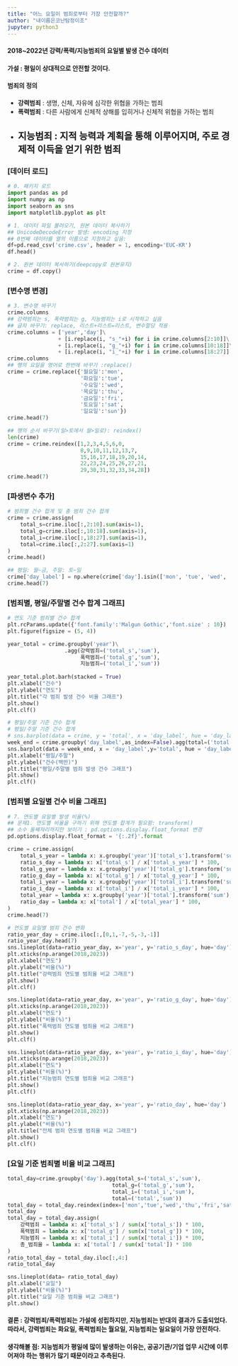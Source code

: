 ```yaml
---
title: "어느 요일이 범죄로부터 가장 안전할까?"
author: "내이름은코난탐정이조"
jupyter: python3
---
```

#### **2018~2022년 강력/폭력/지능범죄의 요일별 발생 건수 데이터**

#### 가설 : 평일이 상대적으로 안전할 것이다.

#### **범죄의 정의**
* **강력범죄** : 생명, 신체, 자유에 심각한 위협을 가하는 범죄
* **폭력범죄** : 다른 사람에게 신체적 상해를 입히거나 신체적 위협을 가하는 범죄
* **지능범죄** : 지적 능력과 계획을 통해 이루어지며, 주로 경제적 이득을 얻기 위한 범죄
---

### **[데이터 로드]**
```python
# 0. 패키지 로드
import pandas as pd
import numpy as np
import seaborn as sns
import matplotlib.pyplot as plt

# 1. 데이터 파일 불러오기, 원본 데이터 복사하기
## UnicodeDecodeError 발생: encoding 지정 
## 0번째 데이터를 열의 이름으로 지정하고 싶음:
df=pd.read_csv('crime.csv', header = 1, encoding='EUC-KR')
df.head()

# 2. 원본 데이터 복사하기(deepcopy로 원본유지)
crime = df.copy()
```
### **[변수명 변경]**
```python
# 3. 변수명 바꾸기
crime.columns
## 강력범죄는 s, 폭력범죄는 g, 지능범죄는 i로 시작하고 싶음 
## 글자 바꾸기: replace, 리스트+리스트=리스트, 변수할당 적용
crime.columns = ['year','day']\
                + [i.replace(i, "s_"+i) for i in crime.columns[2:10]]\
                + [i.replace(i, "g_"+i) for i in crime.columns[10:18]]\
                + [i.replace(i, "i_"+i) for i in crime.columns[18:27]]
crime.columns
## 행의 요일을 영어로 한번에 바꾸기 :replace()
crime = crime.replace({'월요일':'mon',
                       '화요일':'tue',
                       '수요일':'wed',
                       '목요일':'thu',
                       '금요일':'fri',
                       '토요일':'sat',
                       '일요일':'sun'})
crime.head(7)

## 행의 순서 바꾸기(일>토에서 월>일로): reindex()
len(crime)
crime = crime.reindex([1,2,3,4,5,6,0,
                       8,9,10,11,12,13,7,
                       15,16,17,18,19,20,14,
                       22,23,24,25,26,27,21,
                       29,30,31,32,33,34,28])
crime.head(7)
```

### **[파생변수 추가]**
```python
# 범죄별 건수 합계 및 총 범죄 건수 합계
crime = crime.assign(
    total_s=crime.iloc[:,2:10].sum(axis=1),
    total_g=crime.iloc[:,10:18].sum(axis=1),
    total_i=crime.iloc[:,18:27].sum(axis=1),
    total=crime.iloc[:,2:27].sum(axis=1)
)
crime.head()

## 평일: 월~금, 주말: 토~일
crime['day_label'] = np.where(crime['day'].isin(['mon', 'tue', 'wed', 'thu', 'fri']), 'week', 'weekend')
crime.head(7)
```

### **[범죄별, 평일/주말별 건수 합계 그래프]**
```python
# 연도 기준 범죄별 건수 합계
plt.rcParams.update({'font.family':'Malgun Gothic','font.size' : 10})
plt.figure(figsize = (5, 4))

year_total = crime.groupby('year')\
                  .agg(강력범죄=('total_s','sum'),
                       폭력범죄=('total_g','sum'),
                       지능범죄=('total_i','sum'))
                       
year_total.plot.barh(stacked = True)
plt.xlabel("건수")
plt.ylabel("연도")
plt.title("각 범죄 발생 건수 비율 그래프")
plt.show()
plt.clf()

# 평일/주말 기준 건수 합계
# 평일/주말 기준 건수 합계
# sns.barplot(data = crime, y = 'total', x = 'day_label', hue = 'day_label', errorbar=None)
week_end = crime.groupby('day_label',as_index=False).agg(total=('total','sum'))
sns.barplot(data = week_end, x = 'day_label',y='total', hue = 'day_label')
plt.xlabel("평일/주말")
plt.ylabel("건수(백만)")
plt.title("평일/주말별 범죄 발생 건수 그래프")
plt.show()
plt.clf()
```

### **[범죄별 요일별 건수 비율 그래프]**

```python
# 7. 연도별 요일별 발생 비율(%)
## 문제1. 연도별 비율을 구하기 위해 연도별 합계가 필요함: transform()
## 소수 둘째자리까지만 보이기 : pd.options.display.float_format 변경
pd.options.display.float_format = '{:.2f}'.format

crime = crime.assign(
    total_s_year = lambda x: x.groupby('year')['total_s'].transform('sum'),
    ratio_s_day = lambda x: x['total_s'] / x['total_s_year'] * 100,
    total_g_year = lambda x: x.groupby('year')['total_g'].transform('sum'),
    ratio_g_day = lambda x: x['total_g'] / x['total_g_year'] * 100,
    total_i_year = lambda x: x.groupby('year')['total_i'].transform('sum'),
    ratio_i_day = lambda x: x['total_i'] / x['total_i_year'] * 100,
    total_year = lambda x: x.groupby('year')['total'].transform('sum'),
    ratio_day = lambda x: x['total'] / x['total_year'] * 100,
)
crime.head(7)
```

```python

# 연도별 요일별 범죄 건수 변화
ratio_year_day = crime.iloc[:,[0,1,-7,-5,-3,-1]]
ratio_year_day.head(7)
sns.lineplot(data=ratio_year_day, x='year', y='ratio_s_day', hue='day')
plt.xticks(np.arange(2018,2023))
plt.xlabel("연도")
plt.ylabel("비율(%)")
plt.title("강력범죄 연도별 범죄율 비교 그래프")
plt.show()
plt.clf()

sns.lineplot(data=ratio_year_day, x='year', y='ratio_g_day', hue='day')
plt.xticks(np.arange(2018,2023))
plt.xlabel("연도")
plt.ylabel("비율(%)")
plt.title("폭력범죄 연도별 범죄율 비교 그래프")
plt.show()
plt.clf()

sns.lineplot(data=ratio_year_day, x='year', y='ratio_i_day', hue='day')
plt.xticks(np.arange(2018,2023))
plt.xlabel("연도")
plt.ylabel("비율(%)")
plt.title("지능범죄 연도별 범죄율 비교 그래프")
plt.show()
plt.clf()

sns.lineplot(data=ratio_year_day, x='year', y='ratio_day', hue='day')
plt.xticks(np.arange(2018,2023))
plt.xlabel("연도")
plt.ylabel("비율(%)")
plt.title("전체 범죄 연도별 범죄율 비교 그래프")
plt.show()
plt.clf()
```

### **[요일 기준 범죄별 비율 비교 그래프]**
```python
total_day=crime.groupby('day').agg(total_s=('total_s','sum'),
                                 total_g=('total_g','sum'),
                                 total_i=('total_i','sum'),
                                 total=('total','sum'))
total_day = total_day.reindex(index=['mon','tue','wed','thu','fri','sat','sun'])
total_day
total_day = total_day.assign(
    강력범죄 = lambda x: x['total_s'] / sum(x['total_s']) * 100,
    폭력범죄 = lambda x: x['total_g'] / sum(x['total_g']) * 100,
    지능범죄 = lambda x: x['total_i'] / sum(x['total_i']) * 100,
    총_범죄율 = lambda x: x['total'] / sum(x['total']) * 100
)
ratio_total_day = total_day.iloc[:,4:]
ratio_total_day

sns.lineplot(data= ratio_total_day)
plt.xlabel("요일")
plt.ylabel("비율(%)")
plt.title("요일 기준 범죄율 비교 그래프")
plt.show()
```

#### 결론 : 강력범죄/폭력범죄는 가설에 성립하지만, 지능범죄는 반대의 결과가 도출되었다. 따라서, 강력범죄는 화요일, 폭력범죄는 월요일, 지능범죄는 일요일이 가장 안전하다.

#### 생각해볼 점: 지능범죄가 평일에 많이 발생하는 이유는, 공공기관/기업 업무 시간에 이루어져야 하는 행위가 많기 때문이라고 추측된다.
